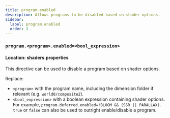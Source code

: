 ```yaml
---
title: program.enabled
description: Allows programs to be disabled based on shader options.
sidebar:
  label: program.enabled
  order: 3
---
```


### `program.<program>.enabled=<bool_expression>`

#### Location: shaders.properties

This directive can be used to disable a program based on shader options.

Replace:
- `<program>` with the program name, including the dimension folder if relevant (e.g. `world0/composite2`).
- `<bool_expression>` with a boolean expression containing shader options. For example, `program.deferred.enabled=!BLOOM && (SSR || PARALLAX)`. `true` or `false` can also be used to outright enable/disable a program.